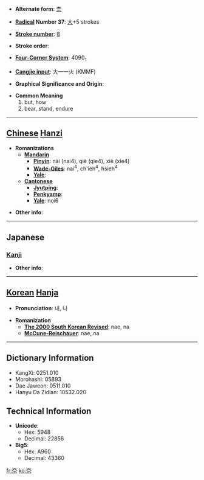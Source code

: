 * '''Alternate form''': [[柰]]

* '''[[Wiktionary:Chinese radical index| Radical]] Number 37''': [[Wiktionary:Chinese radical index 大|大]]+5 strokes

* '''[[Wiktionary:Chinese total strokes index|Stroke number]]''': [[Wiktionary:Chinese total strokes index 8|8]]

* '''Stroke order''': 

* '''[[Wiktionary:Chinese four corner index|Four-Corner System]]''': 4090<sub>1</sub>

* '''[[Wiktionary:Chinese Cangjie index|Cangjie input]]''': 大一一火 (KMMF)

* '''Graphical Significance and Origin''': 

* '''Common Meaning'''
*#but, how
*# bear, stand, endure


----

== [[Chinese]] [[Hanzi]] ==

* '''Romanizations'''
** '''[[Mandarin]]'''
*** '''[[Pinyin]]''': nài (nai4), qiè (qie4), xiè (xie4)
*** '''[[Wade-Giles]]''': nai<sup>4</sup>, ch'ieh<sup>4</sup>, hsieh<sup>4</sup>
*** '''[[Yale]]''': 
** '''[[Cantonese]]'''
*** '''[[Jyutping]]''':
*** '''[[Penkyamp]]''': 
*** '''[[Yale]]''': noi6

* '''Other info''': 

----

==Japanese==
===[[Kanji]]===
{{kanji|on readings=[[な]] (na), [[だい]] (dai)
|kun readings=[[からなし]] (karanashi)
}}

* '''Other info''':  

----

== [[Korean]] [[Hanja]] ==

* '''Pronunciation''': 내, 나

* '''Romanization'''
** '''[[The 2000 South Korean Revised Romanization|The 2000 South Korean Revised]]''': nae, na
** '''[[McCune-Reischauer]]''': nae, na

----

== Dictionary Information ==

* KangXi: 0251.010
* Morohashi: 05893
* Dae Jaweon: 0511.010
* Hanyu Da Zidian: 10532.020

== Technical Information ==

* '''Unicode''':
** Hex: 5948
** Decimal: 22856
* '''Big5''':
** Hex: A960
** Decimal: 43360

[[fr:奈]]
[[ko:奈]]
